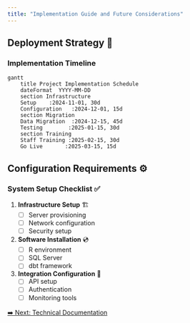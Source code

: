 ```yaml
---
title: "Implementation Guide and Future Considerations"
---
```


## Deployment Strategy 🚀

### Implementation Timeline

``` mermaid
gantt
    title Project Implementation Schedule
    dateFormat  YYYY-MM-DD
    section Infrastructure
    Setup    :2024-11-01, 30d
    Configuration   :2024-12-01, 15d
    section Migration
    Data Migration  :2024-12-15, 45d
    Testing        :2025-01-15, 30d
    section Training
    Staff Training :2025-02-15, 30d
    Go Live       :2025-03-15, 15d
```

## Configuration Requirements ⚙️

### System Setup Checklist ✅

1. **Infrastructure Setup** 🏗️
   - [ ] Server provisioning
   - [ ] Network configuration
   - [ ] Security setup

2. **Software Installation** 💿
   - [ ] R environment
   - [ ] SQL Server
   - [ ] dbt framework

3. **Integration Configuration** 🔄
   - [ ] API setup
   - [ ] Authentication
   - [ ] Monitoring tools

[➡️ Next: Technical Documentation](appendix-a.qmd)
